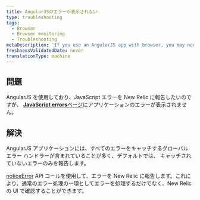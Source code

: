 ```yaml
---
title: AngularJSのエラーが表示されない
type: troubleshooting
tags:
  - Browser
  - Browser monitoring
  - Troubleshooting
metaDescription: 'If you use an AngularJS app with browser, you may need to use NREUM.noticeError to report uncaught errors.'
freshnessValidatedDate: never
translationType: machine
---
```


## 問題

AngularJS を使用しており、JavaScript エラーを New Relic に報告したいのですが、 [<DNT>**JavaScript errors**</DNT>ページ](/docs/browser/new-relic-browser/browser-pro-features/js-errors-dashboard-examining-errors-over-time)にアプリケーションのエラーが表示されません。

## 解決

AngularJS アプリケーションには、すべてのエラーをキャッチするグローバル エラー ハンドラーが含まれていることが多く、デフォルトでは、 <InlinePopover type="browser"/>キャッチされていないエラーのみを報告します。

[noticeError](/docs/browser/new-relic-browser/browser-agent-spa-api/newrelicnoticeerror-browser-agent-api) API コールを使用して、エラーを New Relic に報告します。これにより、通常のエラー処理の一環としてエラーを処理するだけでなく、New Relic の UI で確認することができます。
